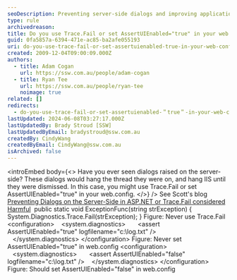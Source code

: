 ```yaml
---
seoDescription: Preventing server-side dialogs and improving application reliability through configuration settings in web.config files.
type: rule
archivedreason:
title: Do you use Trace.Fail or set AssertUIEnabled="true" in your web.config?
guid: 0fa5857a-6394-471e-ac85-ba2afe055193
uri: do-you-use-trace-fail-or-set-assertuienabled-true-in-your-web-config
created: 2009-12-04T09:00:09.000Z
authors:
  - title: Adam Cogan
    url: https://ssw.com.au/people/adam-cogan
  - title: Ryan Tee
    url: https://ssw.com.au/people/ryan-tee
    noimage: true
related: []
redirects:
  - do-you-use-trace-fail-or-set-assertuienabled-＂true＂-in-your-web-config
lastUpdated: 2024-06-08T03:27:17.000Z
lastUpdatedBy: Brady Stroud [SSW]
lastUpdatedByEmail: bradystroud@ssw.com.au
createdBy: CindyWang
createdByEmail: CindyWang@ssw.com.au
isArchived: false
---
```


<introEmbed
  body={<>
Have you ever seen dialogs raised on the server-side? These dialogs would hang the thread they were on, and hang IIS until they were dismissed. In this case, you might use Trace.Fail or set AssertUIEnabled="true" in your web.config.
  </>}
/>
See Scott's blog [Preventing Dialogs on the Server-Side in ASP.NET or Trace.Fail considered Harmful](http://www.hanselman.com/blog/PreventingDialogsOnTheServerSideInASPNETOrTraceFailConsideredHarmful.aspx)
 public static void ExceptionFunc(string strException)
{
    System.Diagnostics.Trace.Fail(strException);
}
Figure: Never use Trace.Fail &lt;configuration&gt;
   &lt;system.diagnostics&gt;
      &lt;assert AssertUIEnabled="true" logfilename="c:\log.txt" /&gt;
   &lt;/system.diagnostics&gt;
&lt;/configuration&gt;
Figure: Never set AssertUIEnabled="true" in web.config &lt;configuration&gt;
   &lt;system.diagnostics&gt;
      &lt;assert AssertUIEnabled="false" logfilename="c:\log.txt" /&gt;
   &lt;/system.diagnostics&gt;
&lt;/configuration&gt;
Figure: Should set AssertUIEnabled="false" in web.config
